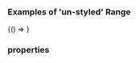 
<Meta title="DCXLibrary/Form/Range" component={Range} />

### Examples of 'un-styled' Range

<Canvas>
    <Story name="un-styled">
        {() => <Range min={0} max={100} ariaLabel="Range" />}
    </Story>
</Canvas>


### properties

<Props of={Range} />
